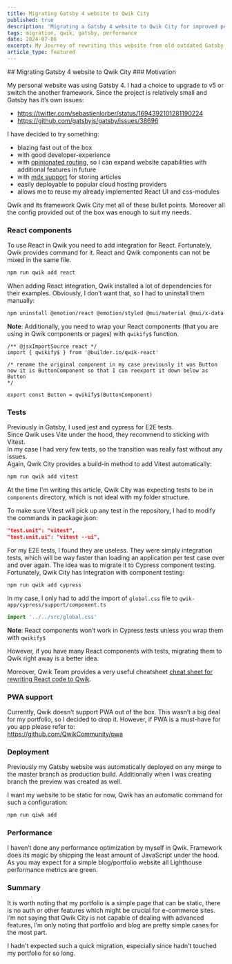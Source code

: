 ```yaml
---
title: Migrating Gatsby 4 website to Qwik City
published: true
description: 'Migrating a Gatsby 4 website to Qwik City for improved performance and developer experience.'
tags: migration, qwik, gatsby, performance
date: 2024-07-06
excerpt: My Journey of rewriting this website from old outdated Gatsby to the new hot and shiny Qwik City. Article describes using React in Qwik, deployment process for the static page, mdx support and performance
article_type: featured
---
```



<ArticleWrapper>
<ArticleHeader>
## Migrating Gatsby 4 website to Qwik City
</ArticleHeader>

<ArticleContent>
### Motivation

My personal website was using Gatsby 4. I had a choice to upgrade to v5 or switch the another framework. Since the project is relatively small and Gatsby has it’s own issues:

- https://twitter.com/sebastienlorber/status/1694392101281190224
- https://github.com/gatsbyjs/gatsby/issues/38696

I have decided to try something:

- blazing fast out of the box
- with good developer-experience
- with [opinionated routing](https://qwik.builder.io/docs/routing/), so I can expand website capabilities with additional features in future
- with [mdx support](https://qwik.builder.io/docs/guides/mdx/) for storing articles
- easily deployable to popular cloud hosting providers
- allows me to reuse my already implemented React UI and css-modules

Qwik and its framework Qwik City met all of these bullet points. Moreover all the config provided out of the box was enough to suit my needs.

### React components

To use React in Qwik you need to add integration for React. Fortunately, Qwik provides command for it.
React and Qwik components can not be mixed in the same file.

```bash
npm run qwik add react
```

When adding React integration, Qwik installed a lot of dependencies for their examples. Obviously, I don’t want that, so I had to uninstall them manually:

```bash
npm uninstall @emotion/react @emotion/styled @mui/material @mui/x-data-grid
```

**Note**: Additionally, you need to wrap your React components (that you are using in Qwik components or pages) with `qwikify$` function.

```tsx
/** @jsxImportSource react */
import { qwikify$ } from '@builder.io/qwik-react'

/* rename the original component in my case previously it was Button
now it is ButtonComponent so that I can reexport it down below as Button
*/

export const Button = qwikify$(ButtonComponent)
```

### Tests

Previously in Gatsby, I used jest and cypress for E2E tests.  
Since Qwik uses Vite under the hood, they recommend to sticking with Vitest.  
In my case I had very few tests, so the transition was really fast without any issues.  
Again, Qwik City provides a build-in method to add Vitest automatically:

```bash
npm run qwik add vitest
```

At the time I'm writing this article, Qwik City was expecting tests to be in `components` directory, which is not ideal with my folder structure.

To make sure Vitest will pick up any test in the repository, I had to modify the commands in package.json:

```json
"test.unit": "vitest",
"test.unit.ui": "vitest --ui",
```

For my E2E tests, I found they are useless.
They were simply integration tests, which will be way faster than loading an application per test case over and over again. The idea was to migrate it to Cypress component testing. Fortunately, Qwik City has integration with component testing:

```bash
npm run qwik add cypress
```

In my case, I only had to add the import of `global.css` file to `qwik-app/cypress/support/component.ts`

```ts
import '../../src/global.css'
```

**Note**: React components won’t work in Cypress tests unless you wrap them with `qwikify$`

However, if you have many React components with tests, migrating them to Qwik right away is a better idea.

Moreover, Qwik Team provides a very useful cheatsheet [cheat sheet for rewriting React code to Qwik](https://qwik.builder.io/docs/guides/react-cheat-sheet/).

### PWA support

Currently, Qwik doesn’t support PWA out of the box. This wasn’t a big deal for my portfolio, so I decided to drop it.
However, if PWA is a must-have for you app please refer to:  
https://github.com/QwikCommunity/pwa

### Deployment

Previously my Gatsby website was automatically deployed on any merge to the master branch as production build. Additionally when I was creating branch the preview was created as well.

I want my website to be static for now, Qwik has an automatic command for such a configuration:

```bash
npm run qiwk add
```

### Performance

I haven’t done any performance optimization by myself in Qwik. Framework does its magic by shipping the least amount of JavaScript under the hood. As you may expect for a simple blog/portfolio website all Lighthouse performance metrics are green.

<ArticleImage
  webpImagePath="/blogImages/performance-blog.webp"
  fallbackImagePath="/blogImages/performance-blog.jpg"
/>

### Summary

It is worth noting that my portfolio is a simple page that can be static, there is no auth or other features which might be crucial for e-commerce sites.
I’m not saying that Qwik City is not capable of dealing with advanced features, I’m only noting that portfolio and blog are pretty simple cases for the most part.

I hadn't expected such a quick migration, especially since  hadn’t touched my portfolio for so long.

  </ArticleContent>

</ArticleWrapper>
